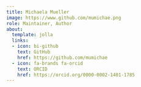 ```yaml
---
title: Michaela Mueller
image: https://www.github.com/mumichae.png
role: Maintainer, Author
about:
  template: jolla
  links:
  - icon: bi-github
    text: GitHub
    href: https://github.com/mumichae
  - icon: fa-brands fa-orcid
    text: ORCID
    href: https://orcid.org/0000-0002-1401-1785
---
```


